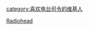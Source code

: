 {{Userbox
  |id = [[File:Radiohead.jpg|100px]]
  |id-c = #000
  |id-s = 12
  |id-fc = #FFF
  |info = 这个用户知道该</br>[[电台司令|<span style="color: #CCC;">'''如何'''</span>]]消失得无影无踪。
  |info-c = #000
  |info-s = 8
  |info-fc = #FFF
  |border-c = #000
  |border-s = 1
}}
<includeonly>[[category:喜欢电台司令的维基人]]</includeonly><noinclude>
[[Category:藝人用戶框模板|Radiohead]]
</noinclude>